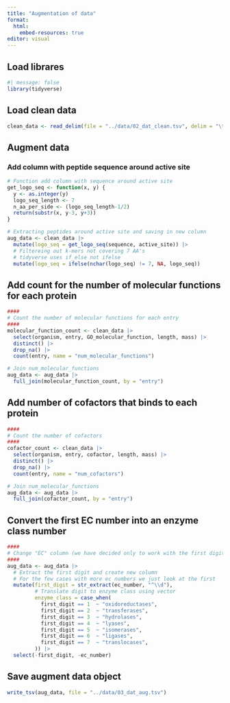 ```yaml
---
title: "Augmentation of data"
format:
  html:
    embed-resources: true
editor: visual
---
```


## Load librares

```r
#| message: false
library(tidyverse)
```

## Load clean data

```r
clean_data <- read_delim(file = "../data/02_dat_clean.tsv", delim = "\t")
```

## Augment data

### Add column with peptide sequence around active site

```r
# Function add column with sequence around active site
get_logo_seq <- function(x, y) {
  y <- as.integer(y)
  logo_seq_length <- 7
  n_aa_per_side <- (logo_seq_length-1/2)
  return(substr(x, y-3, y+3))
}

# Extracting peptides around active site and saving in new column
aug_data <- clean_data |>
  mutate(logo_seq = get_logo_seq(sequence, active_site)) |>
  # Filtereing out k-mers not covering 7 AA's
  # tidyverse uses if_else not ifelse
  mutate(logo_seq = ifelse(nchar(logo_seq) != 7, NA, logo_seq))
```

## Add count for the number of molecular functions for each protein

```r
####
# Count the number of molecular functions for each entry
####
molecular_function_count <- clean_data |>
  select(organism, entry, GO_molecular_function, length, mass) |>
  distinct() |>
  drop_na() |>
  count(entry, name = "num_molecular_functions") 

# Join num_molecular_functions
aug_data <- aug_data |>
  full_join(molecular_function_count, by = "entry")

```

## Add number of cofactors that binds to each protein

```r
####
# Count the number of cofactors
####
cofactor_count <- clean_data |>
  select(organism, entry, cofactor, length, mass) |>
  distinct() |>
  drop_na() |>
  count(entry, name = "num_cofactors") 

# Join num_molecular_functions
aug_data <- aug_data |>
  full_join(cofactor_count, by = "entry")

```

## Convert the first EC number into an enzyme class number

```r
####
# Change "EC" column (we have decided only to work with the first digit but we are aware that the others have information aswell)
####
aug_data <- aug_data |>
  # Extract the first digit and create new column
  # For the few cases with more ec numbers we just look at the first
  mutate(first_digit = str_extract(ec_number, "^\\d"),
         # Translate digit to enzyme class using vector
         enzyme_class = case_when(
           first_digit == 1  ~ "oxidoreductases",
           first_digit == 2  ~ "transferases",
           first_digit == 3  ~ "hydrolases",
           first_digit == 4  ~ "lyases",
           first_digit == 5  ~ "isomerases",
           first_digit == 6  ~ "ligases",
           first_digit == 7  ~ "translocases",
         )) |> 
  select(-first_digit, -ec_number)

```

## Save augment data object

```r
write_tsv(aug_data, file = "../data/03_dat_aug.tsv")
```
